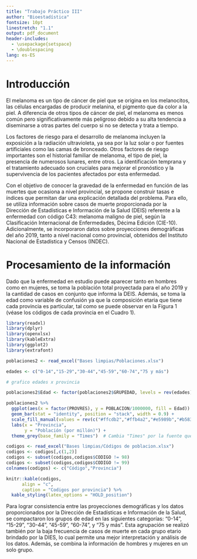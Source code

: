 ```yaml
---
title: "Trabajo Práctico III"
author: "Bioestadística"
fontsize: 10pt
linestretch: "1.1"
output: pdf_document
header-includes:
  - \usepackage{setspace}
  - \doublespacing
lang: es-ES
---
```


```{=tex}
\begin{center}
    \vspace*{0.5cm}
    \Huge\textbf{Estantarización de tasas de mortalidad para melanoma de piel}
    
    \vspace{4cm}
    \includegraphics[width=0.4\textwidth]{logo_fceye.png}
  
    \vspace{0cm}
    \large{Facultad de Ciencias Económicas y Estadística, Universidad Nacional de Rosario}
    
    \vspace{0.5cm}
    \large{Alfonsina Badin, Valentina Salvarezza, Camila Sebastiani}
    
    \vspace{0.5cm}
    \large{Mayo de 2024}
    
\end{center}
```
\clearpage

# Introducción

El melanoma es un tipo de cáncer de piel que se origina en los melanocitos, las células encargadas de producir melanina, el pigmento que da color a la piel. A diferencia de otros tipos de cáncer de piel, el melanoma es menos común pero significativamente más peligroso debido a su alta tendencia a diseminarse a otras partes del cuerpo si no se detecta y trata a tiempo.

Los factores de riesgo para el desarrollo de melanoma incluyen la exposición a la radiación ultravioleta, ya sea por la luz solar o por fuentes artificiales como las camas de bronceado. Otros factores de riesgo importantes son el historial familiar de melanoma, el tipo de piel, la presencia de numerosos lunares, entre otros. La identificación temprana y el tratamiento adecuado son cruciales para mejorar el pronóstico y la supervivencia de los pacientes afectados por esta enfermedad.

Con el objetivo de conocer la gravedad de la enfermedad en función de las muertes que ocasiona a nivel provincial, se propone construir tasas e índices que permitan dar una explicación detallada del problema. Para ello, se utiliza información sobre casos de muerte proporcionada por la Dirección de Estadísticas e Información de la Salud (DEIS) referente a la enfermedad con código C43: melanoma maligno de piel, según la Clasificación Internacional de Enfermedades, Décima Edición (CIE-10). Adicionalmente, se incorporaron datos sobre proyecciones demográficas del año 2019, tanto a nivel nacional como provincial, obtenidos del Instituto Nacional de Estadística y Censos (INDEC).

# Procesamiento de la información

Dado que la enfermedad en estudio puede aparecer tanto en hombres como en mujeres, se toma la población total proyectada para el año 2019 y la cantidad de casos en conjunto que informa la DEIS. Además, se toma la edad como variable de confusión ya que la composición etaria que tiene cada provincia es particular, tal como se puede observar en la Figura 1 (véase los códigos de cada provincia en el Cuadro 1).

```r
library(readxl)
library(dplyr)
library(openxlsx)
library(kableExtra)
library(ggplot2)
library(extrafont)

poblaciones2 <- read_excel("Bases limpias/Poblaciones.xlsx")

edades <- c("0-14","15-29","30-44","45-59","60-74","75 y más")

# grafico edades x provincia

poblaciones2$Edad <- factor(poblaciones2$GRUPEDAD, levels = rev(edades))

poblaciones2 %>%
  ggplot(aes(x = factor(PROVRES), y = POBLACION/1000000, fill = Edad)) +
  geom_bar(stat = "identity", position = "stack", width = 0.9) +
  scale_fill_manual(values = rev(c("#ffcdb2","#ffb4a2","#e5989b","#b5838d","#6d6875","#2b2d42"))) +
  labs(x = "Provincia",
       y = "Población (por millón)") +
  theme_grey(base_family = "Times")  # Cambia "Times" por la fuente que uses en tu documento
```

```r
codigos <- read_excel("Bases limpias/Códigos de poblacion.xlsx")
codigos <- codigos[,c(1,2)]
codigos <- subset(codigos,codigos$CODIGO != 98)
codigos <- subset(codigos,codigos$CODIGO != 99)
colnames(codigos) <- c("Código","Provincia")

knitr::kable(codigos,
      align = "c",
      caption = "Codigos por provincia") %>%
  kable_styling(latex_options = "HOLD_position")
```

Para lograr consistencia entre las proyecciones demográficas y los datos proporcionados por la Dirección de Estadísticas e Información de la Salud, se compactaron los grupos de edad en las siguientes categorías: "0-14", "15-29", "30-44", "45-59", "60-74", y "75 y más". Esta agrupación se realizó también por la baja frecuencia de casos de muerte en cada grupo etario brindado por la DIES, lo cual permite una mejor interpretación y análisis de los datos.
Además, se combina la información de hombres y mujeres en un solo grupo. 

